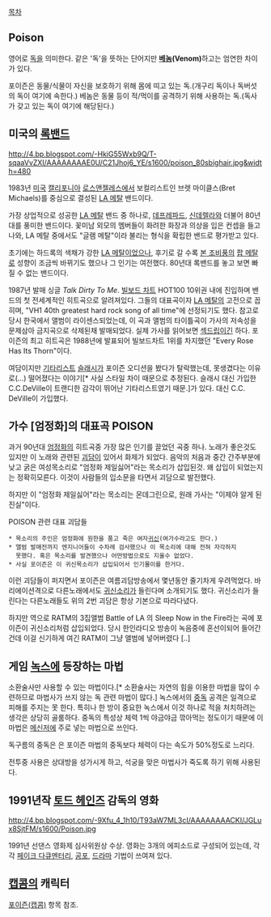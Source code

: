 [[목차]]

== Poison ==
영어로 [[독]]을 의미한다. 같은 '독'을 뜻하는 단어지만 '''[[베놈]](Venom)'''하고는 엄연한 차이가 있다.

포이즌은 동물/식물이 자신을 보호하기 위해 몸에 띠고 있는 독.(개구리 독이나 독버섯의 독이 여기에 속한다.) 베놈은 동물 등이 적/먹이를 공격하기 위해 사용하는 독.(독사가 갖고 있는 독이 여기에 해당된다.)

== 미국의 [[록밴드]] ==
http://4.bp.blogspot.com/-HkiG55Wxb9Q/T-sqaaVvZXI/AAAAAAAAE0U/C21Jhoj6_YE/s1600/poison_80sbighair.jpg&width=480

1983년 [[미국]] [[캘리포니아]] [[로스앤젤레스]]에서 보컬리스트인 브렛 마이클스(Bret Michaels)를 중심으로 결성된 [[LA 메탈]] 밴드이다. 

가장 상업적으로 성공한 [[LA 메탈]] 밴드 중 하나로, [[데프레파드]], [[신데렐라]]와 더불어 80년대를 풍미한 밴드이다. 꽃미남 외모의 멤버들이 화려한 화장과 의상을 입은 컨셉을 들고 나와, LA 메탈 중에서도 "글램 메탈"이라 불리는 형식을 확립한 밴드로 평가받고 있다.

초기에는 하드록의 색채가 강한 [[LA 메탈]]이었으나, 후기로 갈 수록 [[본 조비]]풍의 [[팝 메탈]]로 성향이 조금씩 바뀌기도 했으나 그 인기는 여전했다. 80년대 록밴드를 놓고 보면 빠질 수 없는 밴드이다.

{{{#!html
<iframe width="480" height="360" src="http://www.youtube.com/embed/xCChxBSRo1Y" frameborder="0" allowfullscreen></iframe>
}}}
1987년 발매 싱글 ''Talk Dirty To Me''. [[빌보드 차트]] HOT100 10위권 내에 진입하며 밴드의 첫 전세계적인 히트곡으로 알려져있다. 그들의 대표곡이자 [[LA 메탈]]의 고전으로 꼽히며,  "VH1 40th greatest hard rock song of all time"에 선정되기도 했다. 참고로 당시 한국에서 앨범이 라이센스되었는데, 이 곡과 앨범의 타이틀곡이 가사의 저속성을 문제삼아 금지곡으로 삭제된채 발매되었다. 실제 가사를 읽어보면 [[섹드립]]이긴 하다. 포이즌의 최고 히트곡은 1988년에 발표되어 빌보드차트 1위를 차지했던 "Every Rose Has Its Thorn"이다.

여담이지만 [[기타리스트]] [[슬래시]]가 포이즌 오디션을 봤다가 탈락했는데, 못생겼다는 이유로(...) 떨어졌다는 이야기[* 사실 스타일 차이 때문으로 추정된다. 슬래시 대신 가입한 C.C.DeVille이 트랜디한 감각이 뛰어난 기타리스트였기 때문.]가 있다. 대신 C.C. DeVille이 가입했다.

== 가수 [엄정화]의 대표곡 POISON ==
과거 90년대 [[엄정화]]의 히트곡중 가장 많은 인기를 끌었던 곡중 하나. 노래가 좋은것도 있지만 이 노래와 관련된 [[괴담]]이 있어서 화제가 되었다. 음악의 처음과 중간 간주부분에 낮고 굵은 여성목소리로 "엄정화 제일싫어"라는 목소리가 삽입된것. 왜 삽입이 되었는지는 정확히모른다. 이것이 사람들의 입소문을 타면서 괴담으로 발전했다.

하지만 이 "엄정화 제일싫어"라는 목소리는 몬데그린으로, 원래 가사는 "이제야 알게 된 진실"이다.

POISON 관련 대표 괴담들
 
 * 목소리의 주인은 엄정화에 원한을 품고 죽은 여자[[귀신]](여가수라고도 한다.)
 * 앨범 발매전까지 엔지니어들이 수차례 검사했으나 이 목소리에 대해 전혀 자각하지 
   못했다. 혹은 목소리를 발견했으나 어떤방법으로도 지울수 없었다.
 * 사실 포이즌은 이 귀신목소리가 삽입되어서 인기몰이를 한거다.

이런 괴담들이 퍼지면서 포이즌은 여름괴담방송에서 몇년동안 줄기차게 우려먹었다.
바리에이션격으로 다른노래에서도 [[귀신]]소리가 들린다며 소개되기도 했다. 
귀신소리가 들린다는 다른노래들도 위의 2번 괴담은 항상 기본으로 따라다녔다.

하지만 역으로 RATM의 3집앨범 Battle of LA 의 Sleep Now in the Fire라는 곡에
포이즌이 귀신소리처럼 삽입되었다. 당시 한인라디오 방송이 녹음중에 혼선이되어 들어간건데 이걸 신기하게 여긴 RATM이 그냥 앨범에 넣어버렸다 [..]

== 게임 [[녹스]]에 등장하는 마법 ==
소환술사만 사용할 수 있는 마법이다.[* 소환술사는 자연의 힘을 이용한 마법을 많이 수련하므로 마법사가 쓰지 않는 독 관련 마법이 많다.] 녹스에서의 [[중독]] 공격은 일격으로 피해를 주지는 못 한다. 특히나 한 방이 중요한 녹스에서 이것 하나로 적을 처치하려는 생각은 상당히 골룸하다. 중독의 특성상 체력 1씩 야금야금 깎아먹는 정도이기 때문에 이 마법은 [[메신저]]에 주로 넣는 마법으로 쓰인다.

독구름의 중독은 은 포이즌 마법의 중독보다 체력이 다는 속도가 50%정도로 느리다.

전투중 사용은 상대방을 성가시게 하고, 석궁을 맞은 마법사가 죽도록 하기 위해 사용된다.

== 1991년작 [[토드 헤인즈]] 감독의 영화 ==
http://4.bp.blogspot.com/-9Xfu_4_1h10/T93aW7ML3cI/AAAAAAAACKI/JGLux8SjtFM/s1600/Poison.jpg

1991년 선댄스 영화제 심사위원상 수상.
영화는 3개의 에피소드로 구성되어 있는데, 각각 [[페이크 다큐멘터리]], [[공포]], [[드라마]] 기법이 쓰여져 있다.

== [[캡콤]]의 캐릭터 ==
[[포이즌(캡콤)]] 항목 참조.
